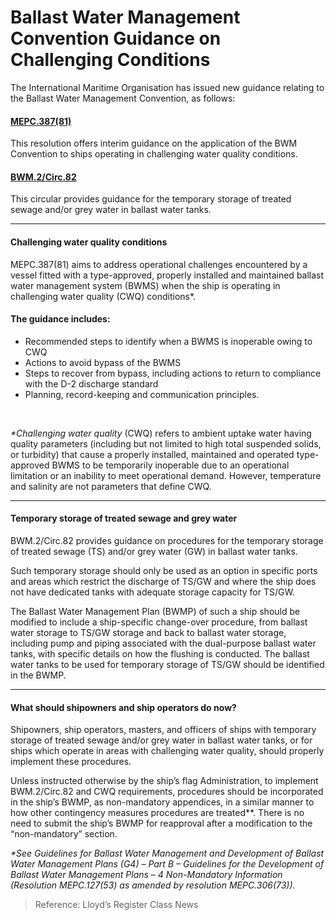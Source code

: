 # Ballast Water Management Convention Guidance on Challenging Conditions

<div data-type='wrapper'>
The International Maritime Organisation has issued new guidance relating to the Ballast Water Management Convention, as follows:

#### **[MEPC.387(81)](https://maritime.lr.org/l/941163/2024-06-07/b5xld/941163/1717765074s5BoHwBw/Resolution_MEPC.387_81_.pdf)**

This resolution offers interim guidance on the application of the BWM Convention to ships operating in challenging water quality conditions. 

#### **[BWM.2/Circ.82](https://maritime.lr.org/l/941163/2024-06-07/b5xl9/941163/1717765040qRKCWR5K/BWM.2_Circ.82_Guidance_temporary_storage_of_treated_sewage_and_or_grey.pdf)**

This circular provides guidance for the temporary storage of treated sewage and/or grey water in ballast water tanks. 

---
#### Challenging water quality conditions

MEPC.387(81) aims to address operational challenges encountered by a vessel fitted with a type-approved, properly installed and maintained ballast water management system (BWMS) when the ship is operating in challenging water quality (CWQ) conditions*.

#### **The guidance includes:**

- Recommended steps to identify when a BWMS is inoperable owing to CWQ
- Actions to avoid bypass of the BWMS
- Steps to recover from bypass, including actions to return to compliance with the D-2 discharge standard
- Planning, record-keeping and communication principles.
<br/>

*\*Challenging water quality* (CWQ) refers to ambient uptake water having quality parameters (including but not limited to high total suspended solids, or turbidity) that cause a properly installed, maintained and operated type-approved BWMS to be temporarily inoperable due to an operational limitation or an inability to meet operational demand. However, temperature and salinity are not parameters that define CWQ.

---
#### Temporary storage of treated sewage and grey water

BWM.2/Circ.82 provides guidance on procedures for the temporary storage of treated sewage (TS) and/or grey water (GW) in ballast water tanks. 

Such temporary storage should only be used as an option in specific ports and areas which restrict the discharge of TS/GW and where the ship does not have dedicated tanks with adequate storage capacity for TS/GW. 

The Ballast Water Management Plan (BWMP) of such a ship should be modified to include a ship-specific change-over procedure, from ballast water storage to TS/GW storage and back to ballast water storage, including pump and piping associated with the dual-purpose ballast water tanks, with specific details on how the flushing is conducted. The ballast water tanks to be used for temporary storage of TS/GW should be identified in the BWMP.

---
#### What should shipowners and ship operators do now?

Shipowners, ship operators, masters, and officers of ships with temporary storage of treated sewage and/or grey water in ballast water tanks, or for ships which operate in areas with challenging water quality, should properly implement these procedures.

Unless instructed otherwise by the ship’s flag Administration, to implement BWM.2/Circ.82 and CWQ requirements, procedures should be incorporated in the ship’s BWMP, as non-mandatory appendices, in a similar manner to how other contingency measures procedures are treated**. There is no need to submit the ship’s BWMP for reapproval after a modification to the “non-mandatory” section.

*\*See Guidelines for Ballast Water Management and Development of Ballast Water Management Plans (G4) – Part B – Guidelines for the Development of Ballast Water Management Plans – 4 Non-Mandatory Information (Resolution MEPC.127(53) as amended by resolution MEPC.306(73)).*

> Reference: Lloyd’s Register Class News
</div>
